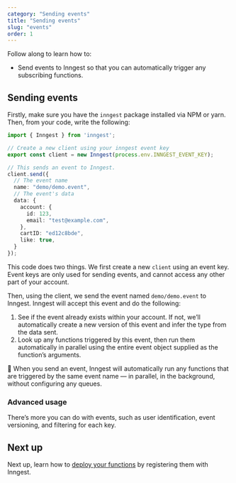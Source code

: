 ```yaml
---
category: "Sending events"
title: "Sending events"
slug: "events"
order: 1
---
```


Follow along to learn how to:

- Send events to Inngest so that you can automatically trigger any subscribing functions.

## Sending events

Firstly, make sure you have the `inngest` package installed via NPM or yarn.  Then, from your code, write the following:

```typescript
import { Inngest } from 'inngest';

// Create a new client using your inngest event key
export const client = new Inngest(process.env.INNGEST_EVENT_KEY);

// This sends an event to Inngest.
client.send({
  // The event name
  name: "demo/demo.event",
  // The event's data
  data: {
    account: {
      id: 123,
      email: "test@example.com",
    },
    cartID: "ed12c8bde",
    like: true,
  }
});
```

This code does two things.  We first create a new `client` using an event key.  Event keys are only used for sending events, and cannot access any other part of your account.

Then, using the client, we send the event named `demo/demo.event` to Inngest. Inngest will accept this event and do the following:

1. See if the event already exists within your account.  If not, we’ll automatically create a new version of this event and infer the type from the data sent.
2. Look up any functions triggered by this event, then run them automatically in parallel using the entire event object supplied as the function’s arguments.

<aside>

💁 When you send an event, Inngest will automatically run any functions that are triggered by the same event name — in parallel, in the background, without configuring any queues.

</aside>

### Advanced usage

There’s more you can do with events, such as user identification, event versioning, and filtering for each key.

## Next up

Next up, learn how to [deploy your functions](/docs/deploy) by registering them with Inngest.
